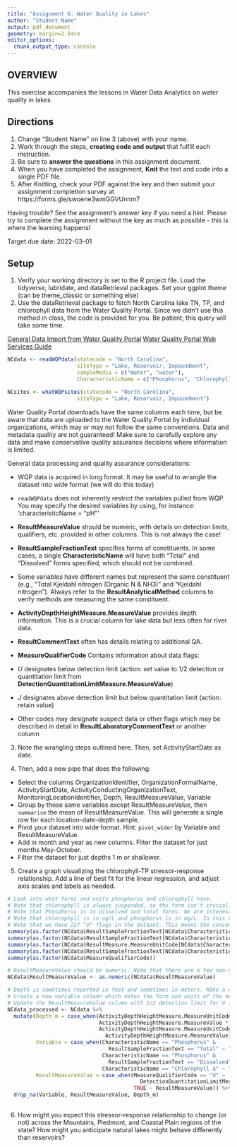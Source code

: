 ```yaml
---
title: "Assignment 6: Water Quality in Lakes"
author: "Student Name"
output: pdf_document
geometry: margin=2.54cm
editor_options: 
  chunk_output_type: console
---
```


## OVERVIEW

This exercise accompanies the lessons in Water Data Analytics on water quality in lakes

## Directions
1. Change "Student Name" on line 3 (above) with your name.
2. Work through the steps, **creating code and output** that fulfill each instruction.
3. Be sure to **answer the questions** in this assignment document.
4. When you have completed the assignment, **Knit** the text and code into a single PDF file.
5. After Knitting, check your PDF against the key and then submit your assignment completion survey at https://forms.gle/swoene3wmGGVUnnm7

Having trouble? See the assignment's answer key if you need a hint. Please try to complete the assignment without the key as much as possible - this is where the learning happens!

Target due date: 2022-03-01

## Setup

1. Verify your working directory is set to the R project file. Load the tidyverse, lubridate, and dataRetrieval packages. Set your ggplot theme (can be theme_classic or something else)
2. Use the dataRetrieval package to fetch North Carolina lake TN, TP, and chlorophyll data from the Water Quality Portal. Since we didn't use this method in class, the code is provided for you. Be patient; this query will take some time. 

[General Data Import from Water Quality Portal](https://rdrr.io/cran/dataRetrieval/man/readWQPdata.html)
[Water Quality Portal Web Services Guide](https://www.waterqualitydata.us/webservices_documentation/)

```r

NCdata <- readWQPdata(statecode = "North Carolina", 
                      siteType = "Lake, Reservoir, Impoundment", 
                      sampleMedia = c("Water", "water"), 
                      CharacteristicName = c("Phosphorus", "Chlorophyll a"))

NCsites <- whatWQPsites(statecode = "North Carolina", 
                      siteType = "Lake, Reservoir, Impoundment")
```

Water Quality Portal downloads have the same columns each time, but be aware that data are uploaded to the Water Quality Portal by individual organizations, which may or may not follow the same conventions. Data and metadata quality are not guaranteed! Make sure to carefully explore any data and make conservative quality assurance decisions where information is limited. 

General data processing and quality assurance considerations: 

*  WQP data is acquired in long format. It may be useful to wrangle the dataset into wide format (we will do this today)
*  `readWQPdata` does not inherently restrict the variables pulled from WQP. You may specify the desired variables by using, for instance: 'characteristicName = "pH"'
*  **ResultMeasureValue** should be numeric, with details on detection limits, qualifiers, etc. provided in other columns. This is not always the case! 
*  **ResultSampleFractionText** specifies forms of constituents. In some cases, a single **CharacteristicName** will have both "Total" and "Dissolved" forms specified, which should not be combined. 
*  Some variables have different names but represent the same constituent (e.g., "Total Kjeldahl nitrogen (Organic N & NH3)" and "Kjeldahl nitrogen"). Always refer to the **ResultAnalyticalMethod** columns to verify methods are measuring the same constituent.
*  **ActivityDepthHeightMeasure.MeasureValue** provides depth information. This is a crucial column for lake data but less often for river data.
*  **ResultCommentText** often has details relating to additional QA.
*  **MeasureQualifierCode** Contains information about data flags: 

  * *U* designates below detection limit (action: set value to 1/2 detection or quantitation limit from **DetectionQuantitationLimitMeasure.MeasureValue**)
  * *J* designates above detection limit but below quantitation limit (action: retain value)
  * Other codes may designate suspect data or other flags which may be described in detail in **ResultLaboratoryCommentText** or another column


3. Note the wrangling steps outlined here. Then, set ActivityStartDate as date.

4. Then, add a new pipe that does the following: 

* Select the columns OrganizationIdentifier, OrganizationFormalName, ActivityStartDate, 
ActivityConductingOrganizationText, MonitoringLocationIdentifier, Depth, ResultMeasureValue, Variable
* Group by those same variables except ResultMeasureValue, then `summarise` the mean of ResultMeasureValue. This will generate a single row for each location-date-depth sample. 
* Pivot your dataset into wide format. Hint: `pivot_wider` by Variable and ResultMeasureValue. 
* Add in month and year as new columns. Filter the dataset for just months May-October.
* Filter the dataset for just depths 1 m or shallower.

5. Create a graph visualizing the chlorophyll-TP stressor-response relationship. Add a line of best fit for the linear regression, and adjust axis scales and labels as needed. 

  
```r

# Look into what forms and units phosphorus and chlorophyll have. 
# Note that chlorophyll is always suspended, so the form isn't crucial.
# Note that Phosphorus is in dissolved and total forms. We are interested in total.
# Note that chlorophyll is in ug/L and phosphorus is in mg/L. In this case, we will assume NAs are consistent with the commonly used unit.
# Note that we have 227 "U" flags in the dataset. This means the concentration was below the detection limit. We will set those values to 1/2 detection limit.
summary(as.factor(NCdata$ResultSampleFractionText[NCdata$CharacteristicName == "Chlorophyll a"]))
summary(as.factor(NCdata$ResultSampleFractionText[NCdata$CharacteristicName == "Phosphorus"]))
summary(as.factor(NCdata$ResultMeasure.MeasureUnitCode[NCdata$CharacteristicName == "Phosphorus"]))
summary(as.factor(NCdata$ResultSampleFractionText[NCdata$CharacteristicName == "Phosphorus"]))
summary(as.factor(NCdata$MeasureQualifierCode))

# ResultMeasureValue should be numeric. Note that there are a few non-numeric entries in that column, so R will throw out a warning (you can ignore this warning).
NCdata$ResultMeasureValue <- as.numeric(NCdata$ResultMeasureValue)

# Depth is sometimes reported in feet and sometimes in meters. Make a new column with all depths in m.
# Create a new variable column which notes the form and units of the nutrient.
# Update the ResultMeasureValue column with 1/2 detection limit for U flag rows. Retain other samples as-is.
NCdata_processed <- NCdata %>%
  mutate(Depth_m = case_when(ActivityDepthHeightMeasure.MeasureUnitCode %in% c("feet", "ft") ~
                             ActivityDepthHeightMeasure.MeasureValue * 0.3048,
                             ActivityDepthHeightMeasure.MeasureUnitCode %in% c("meters", "m") ~
                               ActivityDepthHeightMeasure.MeasureValue),
         Variable = case_when(CharacteristicName == "Phosphorus" & 
                                ResultSampleFractionText == "Total" ~ "TP_mgL",
                              CharacteristicName == "Phosphorus" & 
                                ResultSampleFractionText == "Dissolved" ~ "TDP_mgL",
                              CharacteristicName == "Chlorophyll a" ~ "Chla_ugL"),
         ResultMeasureValue = case_when(MeasureQualifierCode == "U" ~
                                          DetectionQuantitationLimitMeasure.MeasureValue, 
                                        TRUE ~ ResultMeasureValue)) %>%
  drop_na(Variable, ResultMeasureValue, Depth_m)
  

```
  
6. How might you expect this stressor-response relationship to change (or not) across the Mountains, Piedmont, and Coastal Plain regions of the state? How might you anticipate natural lakes might behave differently than reservoirs?

> 